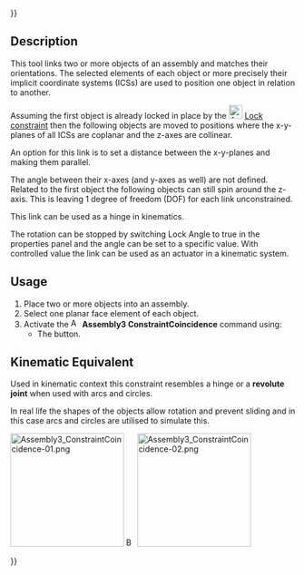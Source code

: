 {{UnfinishedDocu{{#translation:}}}}
<languages/>
<translate>

<!--T:1-->
{{Docnav
|[[Assembly3_ConstraintAlignment|Alignment]]
|[[Assembly3_ConstraintAttachment|Attachment]]
|[[Assembly3_Workbench|Assembly3]]
|IconL=Assembly_ConstraintAlignment.svg‎‎
|IconR=Part_Attachment.svg
|IconC=Assembly3_workbench_icon.svg
}}

<!--T:2-->
{{GuiCommand
|Name=Assembly3 ConstraintCoincidence
|Icon=Assembly_ConstraintCoincidence.svg
|Workbenches=[[Assembly3_Workbench|Assembly3]]
}}

== Description == <!--T:3-->

<!--T:4-->
This tool links two or more objects of an assembly and matches their orientations. The selected elements of each object or more precisely their implicit coordinate systems (ICSs) are used to position one object in relation to another.

<!--T:5-->
Assuming the first object is already locked in place by the [[Image:Assembly ConstraintLock.svg‎‎|24px]] [[Assembly3_ConstraintLock|Lock constraint]] then the following objects are moved to positions where the x-y-planes of all ICSs are coplanar and the z-axes are collinear.

<!--T:6-->
An option for this link is to set a distance between the x-y-planes and making them parallel.

<!--T:7-->
The angle between their x-axes (and y-axes as well) are not defined. Related to the first object the following objects can still spin around the z-axis.
This is leaving 1 degree of freedom (DOF) for each link unconstrained.

<!--T:8-->
This link can be used as a hinge in kinematics. 

<!--T:9-->
The rotation can be stopped by switching Lock Angle to true in the properties panel and the angle can be set to a specific value.
With controlled value the link can be used as an actuator in a kinematic system.

== Usage == <!--T:10--> 

<!--T:11-->
# Place two or more objects into an assembly.
# Select one planar face element of each object.
# Activate the [[Image:Assembly_ConstraintCoincidence.svg|16px]] '''Assembly3 ConstraintCoincidence''' command using:
#* The {{Button|[[Image:Assembly_ConstraintCoincidence.svg|16px]] [[Assembly3_ConstraintCoincidence|Create "PlaneCoincident" constraint]]}} button.

== Kinematic Equivalent == <!--T:13-->

<!--T:14-->
Used in kinematic context this constraint resembles a hinge or a '''revolute joint''' when used with arcs and circles.

<!--T:15-->
In real life the shapes of the objects allow rotation and prevent sliding and in this case arcs and circles are utilised to simulate this.

</translate>
[[Image:Assembly3_ConstraintCoincidence-01.png|200px|link=]] [[Image:Button_right.svg|16px|link=]]
[[Image:Assembly3_ConstraintCoincidence-02.png|200px|link=]]
<translate>

<!--T:16-->
{{Caption|Constrained objects before and after running the solver}}


<!--T:12-->
{{Docnav
|[[Assembly3_ConstraintAlignment|Alignment]]
|[[Assembly3_ConstraintAttachment|Attachment]]
|[[Assembly3_Workbench|Assembly3]]
|IconL=Assembly_ConstraintAlignment.svg‎‎
|IconR=Part_Attachment.svg
|IconC=Assembly3_workbench_icon.svg
}}

</translate>
{{Userdocnavi{{#translation:}}}}